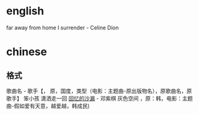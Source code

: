 = english =
far away from home
I surrender - Celine Dion
= chinese =
== 格式 ==
歌曲名 - 歌手【， 原，国度，类型（电影：主题曲-原出版物名），原歌曲名，原歌手】
笨小孩
潇洒走一回
[[songe/回忆的沙漏.lrc|回忆的沙漏]] - 邓紫棋
灰色空间 ，原：韩，电影：主题曲-假如爱有天意，越爱越，韩成民)

